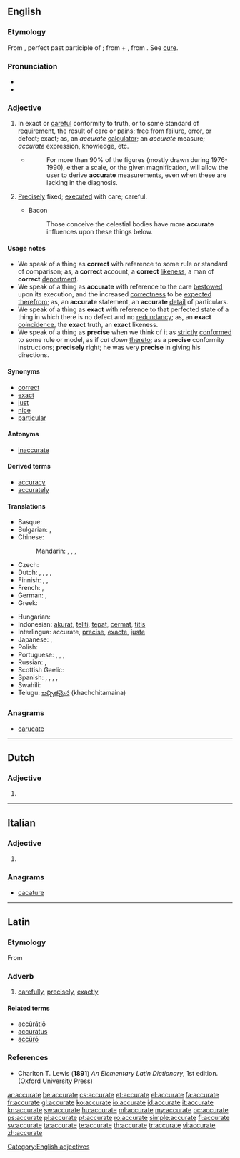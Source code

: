 ==English==

===Etymology===
From {{etyl|la}} {{term|accuratus|accūrātus||lang=la}}, perfect past participle of {{term|accuro|accūrō|take care of|lang=la}}; from {{term|ad-||to, towards, at|lang=la}} + {{term|curo|cūrō|take care|lang=la}}, from {{term|cura|cūra|care|lang=la}}. See [[#English|cure]].

===Pronunciation===
* {{IPA|/ˈækjərɪt/}}
* {{audio|En-us-accurate.ogg|Audio (US)}}

===Adjective===
{{en-adj}}

# In exact or [[careful]] conformity to truth, or to some standard of [[requirement]], the result of care or pains; free from failure, error, or defect; exact; as, an ''accurate'' [[calculator]]; an ''accurate'' measure; ''accurate'' expression, knowledge, etc.
#* {{RQ:Schuster Hepaticae V|x}}
#*: For more than 90% of the figures (mostly drawn during 1976-1990), either a scale, or the given magnification, will allow the user to derive '''accurate''' measurements, even when these are lacking in the diagnosis.
# {{obsolete}} [[precisely|Precisely]] fixed; [[executed]] with care; careful.
#* Bacon
#*: Those conceive the celestial bodies have more '''accurate''' influences upon these things below.

====Usage notes====
* We speak of a thing as '''correct''' with reference to some rule or standard of comparison; as, a '''correct''' account, a '''correct''' [[likeness]], a man of '''correct''' [[deportment]].
* We speak of a thing as '''accurate''' with reference to the care [[bestowed]] upon its execution, and the increased [[correctness]] to be [[expected]] [[therefrom]]; as, an '''accurate''' statement, an '''accurate''' [[detail]] of particulars.
* We speak of a thing as '''exact''' with reference to that perfected state of a thing in which there is no defect and no [[redundancy]]; as, an '''exact''' [[coincidence]], the '''exact''' truth, an '''exact''' likeness.
* We speak of a thing as '''precise''' when we think of it as [[strictly]] [[conformed]] to some rule or model, as if ''cut down'' [[thereto]]; as a '''precise''' conformity instructions; '''precisely''' right; he was very '''precise''' in giving his directions.

====Synonyms====
* [[correct]]
* [[exact]]
* [[just]]
* [[nice]]
* [[particular]]

====Antonyms====
* [[inaccurate]]

====Derived terms====
* [[accuracy]]
* [[accurately]]

====Translations====
{{trans-top|exact or careful conformity to truth}}
* Basque: {{t|eu|doi}}
* Bulgarian: {{t+|bg|точен|tr=tóčen|sc=Cyrl}},  {{t|bg|прецизен|tr=precízen|sc=Cyrl}}
* Chinese:
*: Mandarin: {{t-|cmn|正確|sc=Hani}}, {{t-|cmn|正确|tr=zhèngquè|sc=Hani}}, {{t-|cmn|準確|sc=Hani}}, {{t-|cmn|准确|tr=zhǔnquè|sc=Hani}}
* Czech: {{t+|cs|přesný|f}}
* Dutch: {{t-|nl|accuraat}}, {{t+|nl|precies}}, {{t+|nl|exact}}, {{t-|nl|trefzeker}},  {{t+|nl|nauwkeurig}}
* Finnish: {{t+|fi|tarkka}}, {{t+|fi|täsmällinen}}, {{t-|fi|paikkansapitävä}}
* French: {{t+|fr|précis}}, {{t+|fr|exact}}
* German: {{t|de|genau}}, {{t|de|präzis}}
* Greek: {{t+|el|ακριβής|tr=akrivis}}
{{trans-mid}}
* Hungarian: {{t|hu|pontos}}
* Indonesian: [[akurat]], [[teliti]], [[tepat]], [[cermat]], [[titis]]
* Interlingua: accurate, [[precise]], [[exacte]], [[juste]]
* Japanese: {{t|ja|正確|tr=せいかく, seikaku|sc=Jpan}}, {{t|ja|精密|tr=せいみつ, seimitsu|sc=Jpan}}
* Polish: {{t+|pl|dokładny}}
* Portuguese: {{t+|pt|preciso|m}}, {{t|pt|exato|m}}, {{t+|pt|acurado|m}}, {{t+|pt|justo|m}}
* Russian: {{t+|ru|точный|tr=tóčnyj|sc=Cyrl}}, {{t+|ru|правильный|tr=právil’nyj|sc=Cyrl}}
* Scottish Gaelic: {{t-|gd|cinnteach|xs=Scottish Gaelic}}
* Spanish: {{t-|es|preciso}}, {{t-|es|exacto}}, {{t+|es|justo}}, {{t+|es|correcto}},
* Swahili: {{t+|sw|sanifu|xs=Swahili}}
* Telugu: [[ఖచ్చితమైన]] (khachchitamaina)
{{trans-bottom}}

===Anagrams===
* [[carucate#English|carucate]]

[[Category:English adjectives]]

----

==Dutch==

===Adjective===
{{head|nl}}

# {{nl-adj-inflected|accuraat}}

----

==Italian==

===Adjective===
{{head|it|adjective form|g=f|g2=p}}

# {{feminine plural of|accurato}}

===Anagrams===
* [[cacature#Italian|cacature]]

----

==Latin==

===Etymology===
From {{term|accuratus|accūrātus|elaborate, exact|lang=la}}

===Adverb===
{{la-adv|accurat|accūrāt|e}}

# [[carefully]], [[precisely]], [[exactly]]

====Related terms====
* [[acuratio|accūrātiō]]
* [[accuratus|accūrātus]]
* [[accuro#Latin|accūrō]]

===References===
* Charlton T. Lewis ('''1891''') ''An Elementary Latin Dictionary'', 1st edition. (Oxford University Press)

[[ar:accurate]]
[[be:accurate]]
[[cs:accurate]]
[[et:accurate]]
[[el:accurate]]
[[fa:accurate]]
[[fr:accurate]]
[[gl:accurate]]
[[ko:accurate]]
[[io:accurate]]
[[id:accurate]]
[[it:accurate]]
[[kn:accurate]]
[[sw:accurate]]
[[hu:accurate]]
[[ml:accurate]]
[[my:accurate]]
[[oc:accurate]]
[[ps:accurate]]
[[pl:accurate]]
[[pt:accurate]]
[[ro:accurate]]
[[simple:accurate]]
[[fi:accurate]]
[[sv:accurate]]
[[ta:accurate]]
[[te:accurate]]
[[th:accurate]]
[[tr:accurate]]
[[vi:accurate]]
[[zh:accurate]]